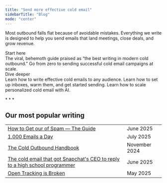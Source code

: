 ```yaml
---
title: "Send more effective cold email"
sidebarTitle: "Blog"
mode: "center"
---
```



Most outbound falls flat because of avoidable mistakes. Everything we write is designed to help you send emails that land meetings, close deals, and grow revenue.


<div className="flex flex-col md:flex-row gap-4 pt-4">
  <div className="flex-1">
    <div className="text-left font-geist text-[14px] font-semibold leading-[14px] tracking-[-0.14px] text-[#085ED6] pb-1">Start here</div>
    <Card title="The Cold Email Handbook" img="/images/handbook.jpg" href="/handbook" arrow="true">
      The viral, behemoth guide praised as “the best writing in modern cold outbound.” Go from zero to sending successful cold email campaigns at scale. 
    </Card>
  </div>
  <div className="flex-1">
    <Columns cols={1}>
      <div className="text-left font-geist text-[14px] font-semibold leading-[14px] tracking-[-0.14px] text-[#085ED6] pb-1">Dive deeper</div>
      <Card title="Writing" href="/handbook/writing-great-emails" arrow="true">
        Learn how to write effective cold emails to any audience.
      </Card>
      <Card title="Infrastructure" href="/handbook/the-infrastructure" arrow="true">
        Learn how to set up inboxes, warm them, and get started sending.
      </Card>
      <Card title="Scaling" href="/handbook/personalizing-at-scale" arrow="true">
        Learn how to scale personalized cold email with AI.
      </Card>
    </Columns>
  </div>
</div>

<span className='flex justify-center pt-6'>* * *</span> 

## Our most popular writing

|  |                           |
| -------- | ------------------------------------- |
| [How to Get our of Spam — The Guide](/how-to-get-out-of-spam)      | June 2025                          |
| [1,000 Emails a Day](/1000-emails-a-day)     | July 2025        |
| [The Cold Outbound Handbook](/handbook/intro)      | November 2024                          |
| [The cold email that got Snapchat's CEO to reply to a high school programmer](/great-cold-emails-snapchat) | June 2025|
| [Open Tracking is Broken](/open-tracking-is-broken)| May 2025|